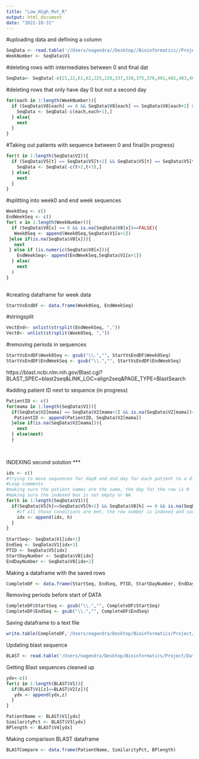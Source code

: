 ```yaml
---
title: "Low_High_Mut_R"
output: html_document
date: "2022-10-31"
---
```

#uploading data and defining a column 
```r
SeqData <- read.table('//Users/nagendra//Desktop//Bioinformatics//Project//Data//ACTG5257_RT_fasta.txt',header=FALSE,fill=TRUE) 
WeekNumber <- SeqData$V1

```

#deleting rows with intermediates between 0 and final dat
```r
SeqData<- SeqData[-c(21,22,61,62,225,226,337,338,375,376,401,402,403,404,617,618,707,708,909,910,985,986,571,572,591,592,799,800,871,872,889,890,893,929,947,973,997,1011,1061,1067,1077,1079,487,488),]

```

#deleting rows that only have day 0 but not a second day
```r
for(each in 1:length(WeekNumber)){
  if (SeqData$V8[each] == 0 && SeqData$V8[each] == SeqData$V8[each+2] && is.na(SeqData$V8[each])==FALSE){
    SeqData <- SeqData[-c(each,each+1),]
  } else{
    next
  } 
}
```


#Taking out patients with sequence between 0 and final(in progress)
```r
for(t in 1:length(SeqData$V2)){
  if (SeqData$V5[t] == SeqData$V5[t+2] && SeqData$V5[t] == SeqData$V5[t+4] && is.na(SeqData$V5[t])==FALSE){
    SeqData <- SeqData[-c(t+2,t+3),]
  } else{
    next
  } 
}
```

#splitting into week0 and end week sequences
```r
Week0Seq <- c()
EndWeekSeq <- c()
for( x in 1:length(WeekNumber)){
  if (SeqData$V8[x] == 0 && is.na(SeqData$V8[x])==FALSE){
   Week0Seq <- append(Week0Seq,SeqData$V1[x+1]) 
 }else if(is.na(SeqData$V8[x])){
   next
 } else if (is.numeric(SeqData$V8[x])){
    EndWeekSeq<- append(EndWeekSeq,SeqData$V1[x+1])
  } else(
    next
  )
}
  
```

#creating dataframe for week data
```r
StartVsEndDF <- data.frame(Week0Seq, EndWeekSeq)
```

#stringsplit
```r
VectEnd<- unlist(strsplit(EndWeekSeq, ","))
Vect0<- unlist(strsplit(Week0Seq, ","))
```

#removing periods in sequences
```r
StartVsEndDF$Week0Seq <- gsub("\\.","", StartVsEndDF$Week0Seq)
StartVsEndDF$EndWeekSeq <- gsub("\\.","", StartVsEndDF$EndWeekSeq)
```
https://blast.ncbi.nlm.nih.gov/Blast.cgi?BLAST_SPEC=blast2seq&LINK_LOC=align2seq&PAGE_TYPE=BlastSearch 

#adding patient ID next to sequence (in progress)
```r
PatientID <- c()
for(mama in 1:length(SeqData$V1)){
  if(SeqData$V2[mama] == SeqData$V2[mama+2] && is.na(SeqData$V2[mama])==FALSE){
   PatientID <- append(PatientID, SeqData$V2[mama])
  }else if(is.na(SeqData$V2[mama])){
    next
  } else(next)
  }
 
  
```
INDEXING second solution ***

```r
idx <- c()
#trying to move sequences for day0 and end day for each patient to a different dataframe
#Loop comments
#making sure the patient names are the same, the day for the row is 0 
#making sure the indexed box is not empty or NA
for(h in 1:length(SeqData$V1)){
  if(SeqData$V5[h]==SeqData$V5[h+2] && SeqData$V8[h] == 0 && is.na(SeqData$V8[h])==FALSE && SeqData$V5[h]!= ""){
    #if all those conditions are met, the row number is indexed and saved in idx
    idx <- append(idx, h)
  }
}
  
StartSeq<- SeqData$V1[idx+1]
EndSeq <- SeqData$V1[idx+3]
PTID <- SeqData$V5[idx]
StartDayNumber <- SeqData$V8[idx]
EndDayNumber <- SeqData$V8[idx+2]

```

Making a dataframe with the saved rows
```r
CompleteDF <- data.frame(StartSeq, EndSeq, PTID, StartDayNumber, EndDayNumber)
```
Removing periods before start of DATA
```r
CompleteDF$StartSeq <- gsub("\\.","", CompleteDF$StartSeq)
CompleteDF$EndSeq <- gsub("\\.","", CompleteDF$EndSeq)
```

Saving dataframe to a text file
```r

write.table(CompleteDF,'/Users/nagendra/Desktop/Bioinformatics/Project/Data/EditedHIVData.csv', sep = ",")
```

Updating blast sequence
```r
BLAST <- read.table('/Users/nagendra/Desktop/Bioinformatics/Project/Data/FullBlast_comp.csv', sep= ",")
```
Getting Blast sequences cleaned up 
```r
ydx<-c()
for(z in 1:length(BLAST$V1)){
  if(BLAST$V1[z]==BLAST$V2[z]){
   ydx <- append(ydx,z) 
  }
}

PatientName <- BLAST$V1[ydx]
SimilarityPct <- BLAST$V3[ydx]
BPlength <- BLAST$V4[ydx]

```

Making comparison BLAST dataframe
```r
BLASTCompare <- data.frame(PatientName, SimilarityPct, BPlength)
```


